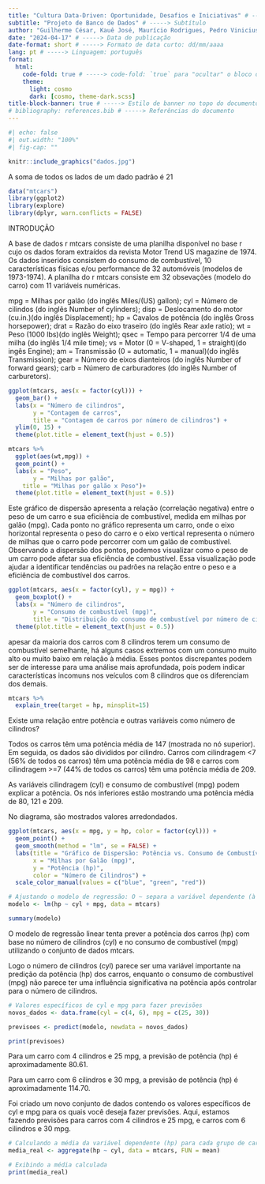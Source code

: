 ```yaml
---
title: "Cultura Data-Driven: Oportunidade, Desafios e Iniciativas" # -----> Título
subtitle: "Projeto de Banco de Dados" # -----> Subtítulo
author: "Guilherme César, Kauê José, Maurício Rodrigues, Pedro Vinicius" # -----> Autoria
date: "2024-04-17" # -----> Data de publicação
date-format: short # -----> Formato de data curto: dd/mm/aaaa
lang: pt # -----> Linguagem: português
format: 
  html: 
    code-fold: true # -----> code-fold: `true` para "ocultar" o bloco de códigos
    theme: 
      light: cosmo
      dark: [cosmo, theme-dark.scss]
title-block-banner: true # -----> Estilo de banner no topo do documento
# bibliography: references.bib # -----> Referências do documento
---
```

```r
#| echo: false
#| out.width: "100%"
#| fig-cap: ""

knitr::include_graphics("dados.jpg")
```

A soma de todos os lados de um dado padrão é 21

```r
data("mtcars")
library(ggplot2)
library(explore)
library(dplyr, warn.conflicts = FALSE)
```

INTRODUÇÃO

A base de dados r mtcars consiste de uma planilha disponível no base r cujo os dados foram extraídos da revista Motor Trend US magazine de 1974. Os dados inseridos consistem do consumo de combustível, 10 características físicas e/ou performance de 32 automóveis (modelos de 1973-1974). A planilha do r mtcars consiste em 32 obsevações (modelo do carro) com 11 variáveis numéricas.

mpg = Milhas por galão (do inglês Miles/(US) gallon);
cyl = Número de cilindos (do inglês Number of cylinders);
disp = Deslocamento do motor (cu.in.)(do inglês Displacement);
hp = Cavalos de potência (do inglês Gross horsepower);
drat = Razão do eixo traseiro (do inglês Rear axle ratio);
wt = Peso (1000 lbs)(do inglês Weight);
qsec = Tempo para percorrer 1/4 de uma milha (do inglês 1/4 mile time);
vs = Motor (0 = V-shaped, 1 = straight)(do ingês Engine);
am = Transmissão (0 = automatic, 1 = manual)(do inglês Transmission);
gear = Número de eixos dianteiros (do inglês Number of forward gears);
carb = Número de carburadores (do inglês Number of carburetors).

```r
ggplot(mtcars, aes(x = factor(cyl))) + 
  geom_bar() +                           
  labs(x = "Número de cilindros",        
       y = "Contagem de carros",         
       title = "Contagem de carros por número de cilindros") +
  ylim(0, 15) + 
  theme(plot.title = element_text(hjust = 0.5))
```



```r
mtcars %>% 
  ggplot(aes(wt,mpg)) + 
  geom_point() + 
  labs(x = "Peso",        
       y = "Milhas por galão",
    title = "Milhas por galão x Peso")+
  theme(plot.title = element_text(hjust = 0.5))

```

Este gráfico de dispersão apresenta a relação (correlação negativa) entre o peso de um carro e sua eficiência de combustível, medida em milhas por galão (mpg). Cada ponto no gráfico representa um carro, onde o eixo horizontal representa o peso do carro e o eixo vertical representa o número de milhas que o carro pode percorrer com um galão de combustível. Observando a dispersão dos pontos, podemos visualizar como o peso de um carro pode afetar sua eficiência de combustível. Essa visualização pode ajudar a identificar tendências ou padrões na relação entre o peso e a eficiência de combustível dos carros.

```r
ggplot(mtcars, aes(x = factor(cyl), y = mpg)) +  
  geom_boxplot() + 
  labs(x = "Número de cilindros",                
       y = "Consumo de combustível (mpg)",       
       title = "Distribuição do consumo de combustível por número de cilindros") +
  theme(plot.title = element_text(hjust = 0.5))
```
apesar da maioria dos carros com 8 cilindros terem um consumo de combustível semelhante, há alguns casos extremos com um consumo muito alto ou muito baixo em relação à média. Esses pontos discrepantes podem ser de interesse para uma análise mais aprofundada, pois podem indicar características incomuns nos veículos com 8 cilindros que os diferenciam dos demais.

```r
mtcars %>% 
  explain_tree(target = hp, minsplit=15)
```
Existe uma relação entre potência e outras variáveis como número de cilindros?

Todos os carros têm uma potência média de 147 (mostrada no nó superior). Em seguida, os dados são divididos por cilindro. Carros com cilindragem <7 (56% de todos os carros) têm uma potência média de 98 e carros com cilindragem >=7 (44% de todos os carros) têm uma potência média de 209.

As variáveis cilindragem (cyl) e consumo de combustível (mpg) podem explicar a potência. Os nós inferiores estão mostrando uma potência média de 80, 121 e 209.

No diagrama, são mostrados valores arredondados.

```r
ggplot(mtcars, aes(x = mpg, y = hp, color = factor(cyl))) +
  geom_point() +
  geom_smooth(method = "lm", se = FALSE) +
  labs(title = "Gráfico de Dispersão: Potência vs. Consumo de Combustível",
       x = "Milhas por Galão (mpg)",
       y = "Potência (hp)",
       color = "Número de Cilindros") +
  scale_color_manual(values = c("blue", "green", "red"))
```


```r
# Ajustando o modelo de regressão: O ~ separa a variável dependente (à esquerda) das variáveis independentes (à direita).
modelo <- lm(hp ~ cyl + mpg, data = mtcars)

summary(modelo)

```
O modelo de regressão linear tenta prever a potência dos carros (hp) com base no número de cilindros (cyl) e no consumo de combustível (mpg) utilizando o conjunto de dados mtcars.


Logo o número de cilindros (cyl) parece ser uma variável importante na predição da potência (hp) dos carros, enquanto o consumo de combustível (mpg) não parece ter uma influência significativa na potência após controlar para o número de cilindros.

```r
# Valores específicos de cyl e mpg para fazer previsões
novos_dados <- data.frame(cyl = c(4, 6), mpg = c(25, 30))

previsoes <- predict(modelo, newdata = novos_dados)

print(previsoes)
```
Para um carro com 4 cilindros e 25 mpg, a previsão de potência (hp) é aproximadamente 80.61.

Para um carro com 6 cilindros e 30 mpg, a previsão de potência (hp) é aproximadamente 114.70.


Foi criado um novo conjunto de dados contendo os valores específicos de cyl e mpg para os quais você deseja fazer previsões. Aqui, estamos fazendo previsões para carros com 4 cilindros e 25 mpg, e carros com 6 cilindros e 30 mpg.
```r
# Calculando a média da variável dependente (hp) para cada grupo de carros com o mesmo número de cilindros
media_real <- aggregate(hp ~ cyl, data = mtcars, FUN = mean)

# Exibindo a média calculada
print(media_real)
```
